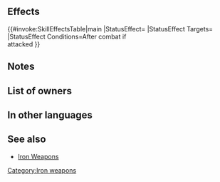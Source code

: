 {{Weapon Infobox
|tagid=SID_鉄の暗器
|weaponType=Dagger
|weaponName={{PAGENAME}}
|might=3
|range=2
|effect=After combat, if unit attacked, inflicts Def/Res-3 on foe through its next action.
|cost=50
|exclusive=0
|statModifiers=0,3,0,0,0
|next=Steel Dagger
|promotionRarity=3
|promotionTier=1
|required=-
|properties=random_all
}}
==Effects==
{{#invoke:SkillEffectsTable|main
|StatusEffect={{SkillEffectText|Penalties|Def/Res|3}}
|StatusEffect Targets={{SkillTargetText|Target Foe}}
|StatusEffect Conditions=After combat if<br>{{SkillTargetText|Unit}} attacked
}}

==Notes==
{{IfUnitAttacked}}
{{Penalties}}
==List of owners==
{{Skill Hero List}}
{{NoInheritHeroes}}
==In other languages==
{{OtherLanguages
|japanese=鉄の暗器
|german=Eisendolch
|spanishEU=Daga hierro
|spanishLA=Daga hierro
|french=Dague fer
|italian=Pugnale ferro
|chineseTW=鐵暗器
|portuguese=Adaga de ferro
}}
==See also==
* [[Iron Weapons]]
{{Weapons Navbox}}
[[Category:Iron weapons]]